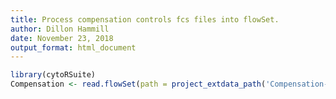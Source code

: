 ```yaml
---
title: Process compensation controls fcs files into flowSet.
author: Dillon Hammill
date: November 23, 2018
output_format: html_document
---
```

```r
library(cytoRSuite)
Compensation <- read.flowSet(path = project_extdata_path('Compensation-Controls'), pattern = ".fcs")
```
